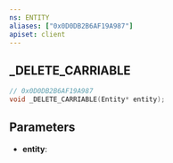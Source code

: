 ```yaml
---
ns: ENTITY
aliases: ["0x0D0DB2B6AF19A987"]
apiset: client
---
```

## _DELETE_CARRIABLE

```c
// 0x0D0DB2B6AF19A987
void _DELETE_CARRIABLE(Entity* entity);
```


## Parameters
* **entity**: